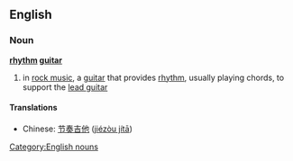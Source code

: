 ==English==
===Noun===
'''[[rhythm]] [[guitar]]'''
# in [[rock music]], a [[guitar]] that provides [[rhythm]], usually playing chords, to support the [[lead guitar]]
====Translations====
*Chinese: [[节奏吉他]] ([[jiézòu jítā]])

[[Category:English nouns]]